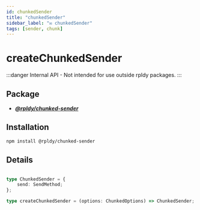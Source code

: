 ```yaml
---
id: chunkedSender
title: "chunkedSender"
sidebar_label: "✉️ chunkedSender"
tags: [sender, chunk]
---
```


# createChunkedSender

:::danger
Internal API - Not intended for use outside rpldy packages.
:::


## Package

- **_[@rpldy/chunked-sender](../../packages/rpldy-chunked-sender)_**

## Installation

```bash npm2yarn
npm install @rpldy/chunked-sender
```

## Details

```typescript

type ChunkedSender = {
    send: SendMethod;
};

type createChunkedSender = (options: ChunkedOptions) => ChunkedSender;
```

